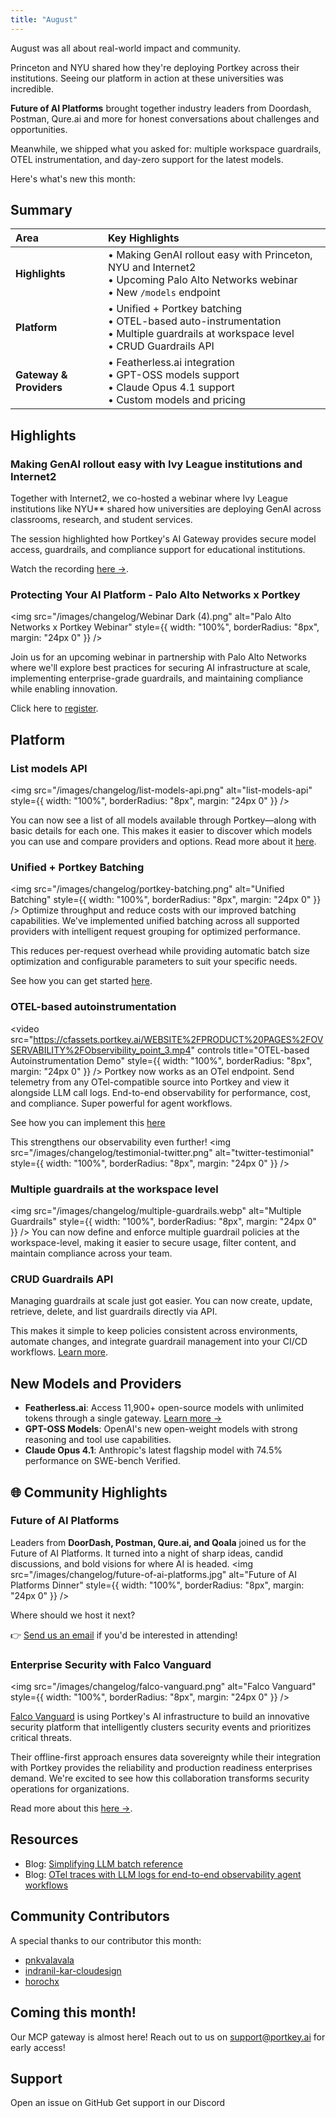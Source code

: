 ```yaml
---
title: "August"
---
```

August was all about real-world impact and community.

Princeton and NYU shared how they're deploying Portkey across their institutions. Seeing our platform in action at these universities was incredible.

**Future of AI Platforms** brought together industry leaders from Doordash, Postman, Qure.ai and more for honest conversations about challenges and opportunities.

Meanwhile, we shipped what you asked for: multiple workspace guardrails, OTEL instrumentation, and day-zero support for the latest models.

Here's what's new this month:
## Summary

| Area | Key Highlights |
| :--- | :------------ |
| **Highlights** | • Making GenAI rollout easy with Princeton, NYU and Internet2 <br/> • Upcoming Palo Alto Networks webinar <br/> • New `/models` endpoint |
| **Platform** | • Unified + Portkey batching <br/> • OTEL-based auto-instrumentation <br/> • Multiple guardrails at workspace level <br/> • CRUD Guardrails API |
| **Gateway & Providers** | • Featherless.ai integration <br/> • GPT-OSS models support <br/> • Claude Opus 4.1 support <br/> • Custom models and pricing |

## Highlights

### Making GenAI rollout easy with Ivy League institutions and Internet2
Together with Internet2, we co-hosted a webinar where Ivy League institutions like NYU** shared how universities are deploying GenAI across classrooms, research, and student services. 

The session highlighted how Portkey's AI Gateway provides secure model access, guardrails, and compliance support for educational institutions. 

Watch the recording [here →](https://internet2.hosted.panopto.com/Panopto/Pages/Viewer.aspx?id=36f87257-f9f5-4a18-b2db-b333011b3437&start=561).

### Protecting Your AI Platform - Palo Alto Networks x Portkey
<img src="/images/changelog/Webinar Dark (4).png" alt="Palo Alto Networks x Portkey Webinar" style={{ width: "100%", borderRadius: "8px", margin: "24px 0" }} />

Join us for an upcoming webinar in partnership with Palo Alto Networks where we'll explore best practices for securing AI infrastructure at scale, implementing enterprise-grade guardrails, and maintaining compliance while enabling innovation. 

Click here to [register](https://luma.com/z84zjko5).


## Platform

### List models API
<img src="/images/changelog/list-models-api.png" alt="list-models-api" style={{ width: "100%", borderRadius: "8px", margin: "24px 0" }} />

You can now see a list of all models available through Portkey—along with basic details for each one. This makes it easier to discover which models you can use and compare providers and options. Read more about it [here](https://portkey.ai/docs/api-reference/inference-api/models/models).

### Unified + Portkey Batching
<img src="/images/changelog/portkey-batching.png" alt="Unified Batching" style={{ width: "100%", borderRadius: "8px", margin: "24px 0" }} />
Optimize throughput and reduce costs with our improved batching capabilities. We've implemented unified batching across all supported providers with intelligent request grouping for optimized performance. 

This reduces per-request overhead while providing automatic batch size optimization and configurable parameters to suit your specific needs. 

See how you can get started [here](http://localhost:3000/product/ai-gateway/batches).

### **OTEL-based autoinstrumentation**
<video
    src="https://cfassets.portkey.ai/WEBSITE%2FPRODUCT%20PAGES%2FOVSERVABILITY%2FObservibility_point_3.mp4"
    controls
    title="OTEL-based Autoinstrumentation Demo"
    style={{ width: "100%", borderRadius: "8px", margin: "24px 0" }}
/>
Portkey now works as an OTel endpoint. Send telemetry from any OTel-compatible source into Portkey and view it alongside LLM call logs. End-to-end observability for performance, cost, and compliance. Super powerful for agent workflows. 

See how you can implement this [here](https://portkey.ai/docs/product/observability/opentelemetry)

This strengthens our observability even further!
<img src="/images/changelog/testimonial-twitter.png" alt="twitter-testimonial" style={{ width: "100%", borderRadius: "8px", margin: "24px 0" }} />


### **Multiple guardrails at the workspace level**
<img src="/images/changelog/multiple-guardrails.webp" alt="Multiple Guardrails" style={{ width: "100%", borderRadius: "8px", margin: "24px 0" }} />
You can now define and enforce multiple guardrail policies at the workspace-level, making it easier to secure usage, filter content, and maintain compliance across your team.

### CRUD Guardrails API
Managing guardrails at scale just got easier. You can now create, update, retrieve, delete, and list guardrails directly via API.

This makes it simple to keep policies consistent across environments, automate changes, and integrate guardrail management into your CI/CD workflows. [Learn more](https://portkey.ai/docs/api-reference/admin-api/control-plane/guardrails/create-guardrail).

## New Models and Providers

- **Featherless.ai**: Access 11,900+ open-source models with unlimited tokens through a single gateway. [Learn more →](https://portkey.ai/docs/integrations/llms/featherless)
- **GPT-OSS Models**: OpenAI's new open-weight models with strong reasoning and tool use capabilities. 
- **Claude Opus 4.1**: Anthropic's latest flagship model with 74.5% performance on SWE-bench Verified. 


## 🌐 Community Highlights

### **Future of AI Platforms**
Leaders from **DoorDash, Postman, Qure.ai, and Qoala** joined us for the Future of AI Platforms. It turned into a night of sharp ideas, candid discussions, and bold visions for where AI is headed.
<img src="/images/changelog/future-of-ai-platforms.jpg" alt="Future of AI Platforms Dinner" style={{ width: "100%", borderRadius: "8px", margin: "24px 0" }} />

Where should we host it next? 

👉 [Send us an email](mailto:vrushank.v@portkey.ai) if you'd be interested in attending!

### Enterprise Security with Falco Vanguard
<img src="/images/changelog/falco-vanguard.png" alt="Falco Vanguard" style={{ width: "100%", borderRadius: "8px", margin: "24px 0" }} />

[Falco Vanguard](https://www.linkedin.com/posts/migueladelossantos_falco-cloudnativesecurity-aiengineering-activity-7358991765049122816-YHDS) is using Portkey's AI infrastructure to build an innovative security platform that intelligently clusters security events and prioritizes critical threats. 

Their offline-first approach ensures data sovereignty while their integration with Portkey provides the reliability and production readiness enterprises demand. We're excited to see how this collaboration transforms security operations for organizations.

Read more about this [here →](https://www.linkedin.com/posts/migueladelossantos_falco-cloudnativesecurity-aiengineering-activity-7358991765049122816-YHDS).

## Resources
- Blog: [Simplifying LLM batch reference](https://portkey.ai/blog/simplifying-llm-batch-inference)
- Blog: [OTel traces with LLM logs for end-to-end observability agent workflows](https://portkey.ai/blog/otel-with-llm-observability-for-agents)

## Community Contributors

A special thanks to our contributor this month:
- [pnkvalavala](https://github.com/pnkvalavala)
- [indranil-kar-cloudesign](https://github.com/indranil-kar-cloudesign)
- [horochx](https://github.com/horochx)

## Coming this month!
Our MCP gateway is almost here! Reach out to us on support@portkey.ai for early access!

## Support

<CardGroup cols={2}>
<Card title="Need Help?" icon="bug" href="https://github.com/Portkey-AI/gateway/issues">
Open an issue on GitHub
</Card>
<Card title="Join Us" icon="discord" href="https://portkey.wiki/community">
Get support in our Discord
</Card>
</CardGroup>
